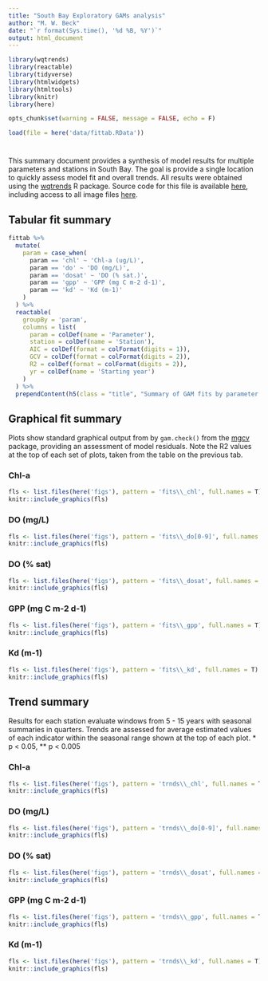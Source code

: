 ```yaml
---
title: "South Bay Exploratory GAMs analysis"
author: "M. W. Beck"
date: "`r format(Sys.time(), '%d %B, %Y')`"
output: html_document
---
```


```r
library(wqtrends)
library(reactable)
library(tidyverse)
library(htmlwidgets)
library(htmltools)
library(knitr)
library(here)

opts_chunk$set(warning = FALSE, message = FALSE, echo = F)

load(file = here('data/fittab.RData'))
```

# {.tabset}

This summary document provides a synthesis of model results for multiple parameters and stations in South Bay.  The goal is provide a single location to quickly assess model fit and overall trends.  All results were obtained using the [wqtrends](https://tbep-tech.github.io/wqtrends/) R package.  Source code for this file is available [here](https://github.com/tbep-tech/wqtrends-synthesis), including access to all image files [here](https://github.com/tbep-tech/wqtrends-synthesis/tree/main/figs).

## Tabular fit summary

```r
fittab %>% 
  mutate(
    param = case_when(
      param == 'chl' ~ 'Chl-a (ug/L)', 
      param == 'do' ~ 'DO (mg/L)',
      param == 'dosat' ~ 'DO (% sat.)', 
      param == 'gpp' ~ 'GPP (mg C m-2 d-1)', 
      param == 'kd' ~ 'Kd (m-1)'
    )
  ) %>% 
  reactable(
    groupBy = 'param', 
    columns = list(
      param = colDef(name = 'Parameter'),
      station = colDef(name = 'Station'),
      AIC = colDef(format = colFormat(digits = 1)),
      GCV = colDef(format = colFormat(digits = 2)),
      R2 = colDef(format = colFormat(digits = 2)),
      yr = colDef(name = 'Starting year')
    )
  ) %>%  
  prependContent(h5(class = "title", "Summary of GAM fits by parameter and station"))
```

## Graphical fit summary{.tabset .tabset-pills}

Plots show standard graphical output from by `gam.check()` from the [mgcv](https://cran.r-project.org/web/packages/mgcv/index.html) package, providing an assessment of model residuals.  Note the R2 values at the top of each set of plots, taken from the table on the previous tab. 

### Chl-a

```r
fls <- list.files(here('figs'), pattern = 'fits\\_chl', full.names = T)
knitr::include_graphics(fls)
```

### DO (mg/L)

```r
fls <- list.files(here('figs'), pattern = 'fits\\_do[0-9]', full.names = T)
knitr::include_graphics(fls)
```

### DO (% sat)

```r
fls <- list.files(here('figs'), pattern = 'fits\\_dosat', full.names = T)
knitr::include_graphics(fls)
```

### GPP (mg C m-2 d-1)

```r
fls <- list.files(here('figs'), pattern = 'fits\\_gpp', full.names = T)
knitr::include_graphics(fls)
```

### Kd (m-1)

```r
fls <- list.files(here('figs'), pattern = 'fits\\_kd', full.names = T)
knitr::include_graphics(fls)
```

## Trend summary {.tabset .tabset-pills}

Results for each station evaluate windows from 5 - 15 years with seasonal summaries in quarters.  Trends are assessed for average estimated values of each indicator within the seasonal range shown at the top of each plot.  * p < 0.05, ** p < 0.005 

### Chl-a

```r
fls <- list.files(here('figs'), pattern = 'trnds\\_chl', full.names = T)
knitr::include_graphics(fls)
```

### DO (mg/L)

```r
fls <- list.files(here('figs'), pattern = 'trnds\\_do[0-9]', full.names = T)
knitr::include_graphics(fls)
```

### DO (% sat)

```r
fls <- list.files(here('figs'), pattern = 'trnds\\_dosat', full.names = T)
knitr::include_graphics(fls)
```

### GPP (mg C m-2 d-1)

```r
fls <- list.files(here('figs'), pattern = 'trnds\\_gpp', full.names = T)
knitr::include_graphics(fls)
```

### Kd (m-1)

```r
fls <- list.files(here('figs'), pattern = 'trnds\\_kd', full.names = T)
knitr::include_graphics(fls)
```
